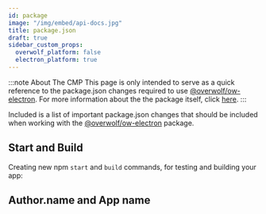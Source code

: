 ```yaml
---
id: package
image: "/img/embed/api-docs.jpg"
title: package.json
draft: true
sidebar_custom_props:
  overwolf_platform: false
  electron_platform: true
---
```


:::note About The CMP
This page is only intended to serve as a quick reference to the package.json changes required to use [@overwolf/ow-electron](https://www.npmjs.com/package/@overwolf/ow-electron).
For more information about the the package itself, click [here](/tools/ow-electron).
:::

Included is a list of important package.json changes that should be included when working with the [@overwolf/ow-electron](https://www.npmjs.com/package/@overwolf/ow-electron) package.

## Start and Build

Creating new npm `start` and `build` commands, for testing and building your app:


<StartAndBuild/>

## Author.name and App name


<AppAndAuthorName/>